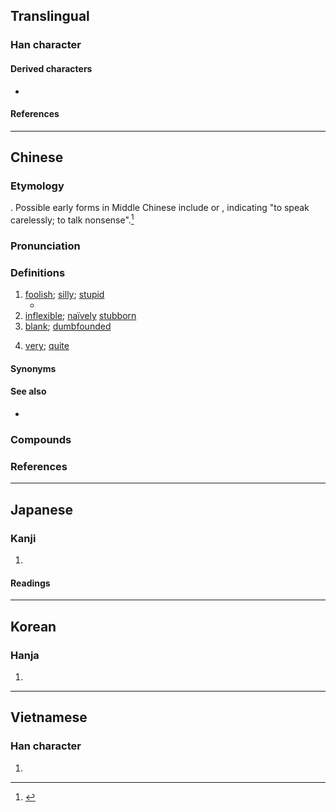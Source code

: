 {{also|儍}}
{{character info}}
==Translingual==

===Han character===
{{Han char|rn=9|rad=人|as=11|sn=13|four=26247|canj=OHCE|ids=⿰亻𡕩}}

====Derived characters====
* {{l|mul|[[𠿬]]}}

====References====
{{Han ref|kx=0115.060|dkj=01034|dj=0245.040|hdz=10212.030|uh=50BB}}

----

==Chinese==
{{zh-forms|alt=儍}}

===Etymology===
{{unknown|zh|Unclear}}. Possible early forms in Middle Chinese include {{ltc-l|𧫝}} or {{ltc-l|誜}}, indicating "to speak carelessly; to talk nonsense".<ref>{{cite-web|title={{lang|zh|說“傻”}}|work={{lang|zh|復旦大學出土文獻與古文字研究中心}}|author={{lang|zh|張小豔}}|publisher=Fudan University|date=2020-06-05|accessdate=2021-04-26|archivedate=2020-06-20|archiveurl=https://web.archive.org/web/20200620225550/http://www.gwz.fudan.edu.cn/Web/Show/4574|url=http://www.gwz.fudan.edu.cn/Web/Show/4574|lang=zh}}</ref>

===Pronunciation===
{{zh-pron
|m=shǎ
|m-s=sa3
|c=so4
|c-t=so4
|g=sa3
|h=pfs=sá;gd=so2
|j=sa2
|mb=sá
|md=să
|mn=ml:sâ/xm:sá
|mn-t=sa6
|w=2sa
|x=sa3
|mc=y
|oc=y
|cat=a,m:adv,n
}}

===Definitions===
{{zh-hanzi}}

# [[foolish]]; [[silly]]; [[stupid]]
#* {{zh-x|邊個 話 我 傻，我 請 佢 食 燒鵝{ngo4-2}|Whoever says I'm '''silly''', I'll treat them with roast goose.|C|ref={{lang|zh|邊個話我傻}} (a traditional song)}}
# [[inflexible]]; [[naïvely]] [[stubborn]]
# [[blank]]; [[dumbfounded]]
# {{lb|zh|dialectal Mandarin|including|Tianjin}} [[very]]; [[quite]]

====Synonyms====
{{zh-dial}}
{{zh-dial|很}}

====See also====
* {{zh-l|蠢|stupid}}

===Compounds===
{{zh-der|傻屄|傻瓜|傻乎乎|傻事|傻勁|傻勁兒|傻呵呵|傻大頭|傻子|傻孩子|傻小子|傻帽兒|傻楞楞|傻樂|傻氣|傻瓜相機|傻眼|傻笑|傻蛋|傻裡傻氣|傻角|傻里傻氣|傻頭傻腦|傻話|楞楞傻傻|痴傻|瘋瘋傻傻|裝傻|裝瘋賣傻|傻不楞登|傻人|傻傻忽忽|傻兒凹|傻呼呼|傻喝喝|傻屌|傻心眼|傻敦敦|傻漢|傻瓜蛋|傻登登|傻白|傻相|傻眉楞眼|傻虎虎|傻裏傻氣|傻裏八機|傻裏巴機|愚傻|憨傻|裝痴作傻|裝痴賣傻|裝瘋作傻|裝聾賣傻|風傻|風風傻傻|傻瓜乾麵|傻瓜機|傻人有傻福|冒傻氣|呆傻|犯傻|發傻|詐傻|詐傻扮懵|詐癲扮傻|裝傻扮懵|傻妹|傻女|傻仔|傻更更|傻傻更更|傻佬|大傻|睬佢都傻|傻婆|傻豬|扮傻}}

===References===
<references/>

{{zh-cat|Elementary}}

----

==Japanese==

===Kanji===
{{ja-kanji|grade=|rs=人11}}

# {{rfdef|ja|sort=人11}}

====Readings====
{{ja-readings
|goon=さ
|kanon=さ
}}

----

==Korean==

===Hanja===
{{ko-hanja|사}}

# {{rfdef|ko|sort=人11}}

----

==Vietnamese==

===Han character===
{{vi-readings|reading=[[xoạ]], [[xoe]]|rs=人11}}

# {{rfdef|vi|sort=人11}}